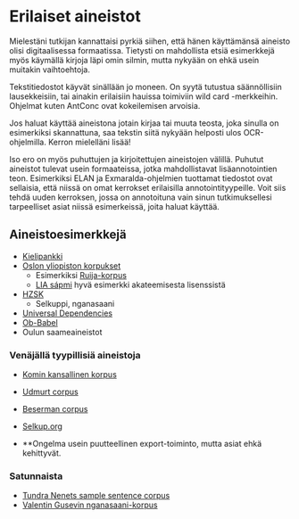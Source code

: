 # Erilaiset aineistot

Mielestäni tutkijan kannattaisi pyrkiä siihen, että hänen käyttämänsä aineisto olisi digitaalisessa formaatissa. Tietysti on mahdollista etsiä esimerkkejä myös käymällä kirjoja läpi omin silmin, mutta nykyään on ehkä usein muitakin vaihtoehtoja.

Tekstitiedostot käyvät sinällään jo moneen. On syytä tutustua säännöllisiin lausekkeisiin, tai ainakin erilaisiin hauissa toimiviin wild card -merkkeihin. Ohjelmat kuten AntConc ovat kokeilemisen arvoisia.

Jos haluat käyttää aineistona jotain kirjaa tai muuta teosta, joka sinulla on esimerkiksi skannattuna, saa tekstin siitä nykyään helposti ulos OCR-ohjelmilla. Kerron mielelläni lisää!

Iso ero on myös puhuttujen ja kirjoitettujen aineistojen välillä. Puhutut aineistot tulevat usein formaateissa, jotka mahdollistavat lisäannotointien teon. Esimerkiksi ELAN ja Exmaralda-ohjelmien tuottamat tiedostot ovat sellaisia, että niissä on omat kerrokset erilaisilla annotointityypeille. Voit siis tehdä uuden kerroksen, jossa on annotoituna vain sinun tutkimuksellesi tarpeelliset asiat niissä esimerkeissä, joita haluat käyttää.

## Aineistoesimerkkejä

- [Kielipankki](https://www.kielipankki.fi/)
- [Oslon yliopiston korpukset](https://www.hf.uio.no/iln/english/about/organization/text-laboratory/services/index.html#speech)
    - Esimerkiksi [Ruija-korpus](http://tekstlab.uio.no/glossa/html/index_dev.php?corpus=ruija)
    - [LIA sápmi](https://tekstlab.uio.no/glossa2/saami) hyvä esimerkki akateemisesta lisenssistä
- [HZSK](https://corpora.uni-hamburg.de/hzsk/)
    - Selkuppi, nganasaani
- [Universal Dependencies](http://universaldependencies.org/) 
- [Ob-Babel](http://www.babel.gwi.uni-muenchen.de/)
- Oulun saameaineistot

### Venäjällä tyypillisiä aineistoja

- [Komin kansallinen korpus](http://komicorpora.ru)
- [Udmurt corpus](http://web-corpora.net/UdmurtCorpus/search/)
- [Beserman corpus](http://beserman.ru/corpus/search/)
- [Selkup.org](http://selkup.org/)

- **Ongelma usein puutteellinen export-toiminto, mutta asiat ehkä kehittyvät.

### Satunnaista

- [Tundra Nenets sample sentence corpus](http://www.helsinki.fi/~tasalmin/tn_corpus.html)
- [Valentin Gusevin nganasaani-korpus](http://www.iling-ran.ru/gusev/Nganasan/)
